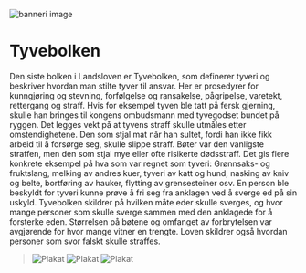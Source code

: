 





<Image
    src='/images/Jubileumsutstillingen_1920x800.jpg'
    alt="banneri image"
    width={3500}
    height={1600}
    className="object-cover" 
/>


<Spacer height={26} />

<Container margin={0} >

# Tyvebolken
<Container stil="firstletter text-left text-xl" margin={0}>
  Den siste bolken i Landsloven er Tyvebolken, som definerer tyveri og beskriver hvordan man stilte tyver til ansvar. Her er prosedyrer for kunngjøring og stevning, forfølgelse og ransakelse, pågripelse, varetekt, rettergang og straff. Hvis for eksempel tyven ble tatt på fersk gjerning, skulle han bringes til kongens ombudsmann med tyvegodset bundet på ryggen. Det legges vekt på at tyvens straff skulle utmåles etter omstendighetene. Den som stjal mat når han sultet, fordi han ikke fikk arbeid til å forsørge seg, skulle slippe straff. Bøter var den vanligste straffen, men den som stjal mye eller ofte risikerte dødsstraff. Det gis flere konkrete eksempel på hva som var regnet som tyveri: Grønnsaks- og fruktslang, melking av andres kuer, tyveri av katt og hund, nasking av kniv og belte, bortføring av hauker, flytting av grensesteiner osv. En person ble beskyldt for tyveri kunne prøve å fri seg fra anklagen ved å sverge ed på sin uskyld. Tyvebolken skildrer på hvilken måte eder skulle sverges, og hvor mange personer som skulle sverge sammen med den anklagede for å forsterke eden. Størrelsen på bøtene og omfanget av forbrytelsen var avgjørende for hvor mange vitner en trengte. Loven skildrer også hvordan personer som svor falskt skulle straffes.
</Container>

<Spacer height={36} />

<Container  />
<Spacer height={66} />
<Blockquote
    quote='«Det er forståelig at noen som ikke kan få seg arbeid til livsopphold, stjeler mat, og på den måten berger livet sitt fra sult, da skal han ikke straffes for det tjuveriet.»'
    footer='Tyvebolken, kapittel 1'
    image = '/images/tigging.jpg' 
    alt='tyveri bilde'
/>

<Spacer height={66} />

<SubMenuCards items={sections.items} columns={2} gap={5}/>
<Spacer height="36" /> 

 




<FlexGrid maxcolumns={12}>
<Image
    src='/images/tjuvebolk1.jpg'
    alt='Plakat'
    width={500}
    height={500}
    className="object-cover" 
/>
<Image
    src='/images/tjuvebolk2.jpg'
    alt='Plakat'
    width={500}
    height={500}
    className="object-cover" 
/>
<Image
    src='/images/tjuvebolk3.jpg'
    alt='Plakat'
    width={500}
    height={500}
    className="object-cover" 
/>
</FlexGrid>

<Spacer height="6" />
<Spacer height="6" />
<Spacer height="6" />

<Spacer height={66} />

<Blockquote
    quote='«Det er forståelig at noen som ikke kan få seg arbeid til livsopphold, stjeler mat, og på den måten berger livet sitt fra sult, da skal han ikke straffes for det tjuveriet.»'
    footer='Tyvebolken, kapittel 1'
/>


</Container>